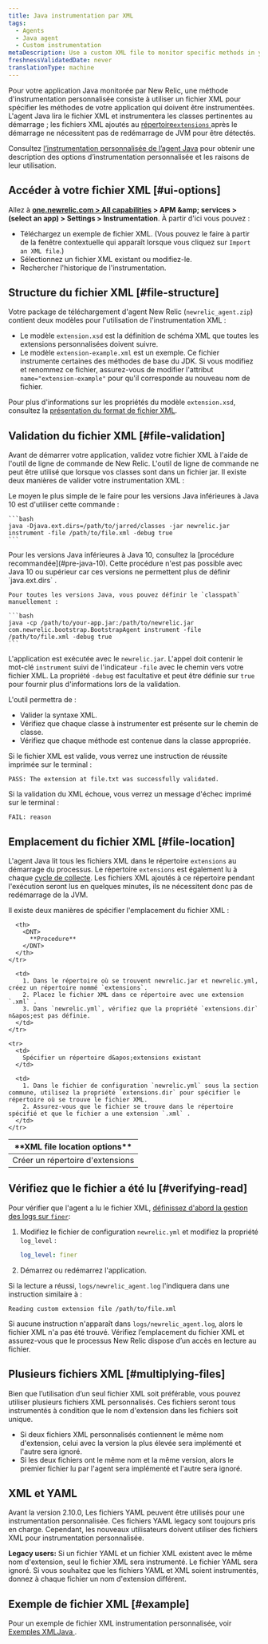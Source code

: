 ```yaml
---
title: Java instrumentation par XML
tags:
  - Agents
  - Java agent
  - Custom instrumentation
metaDescription: Use a custom XML file to monitor specific methods in your Java app without modifying code in New Relic.
freshnessValidatedDate: never
translationType: machine
---
```


Pour votre application Java monitorée par New Relic, une méthode d&apos;instrumentation personnalisée consiste à utiliser un fichier XML pour spécifier les méthodes de votre application qui doivent être instrumentées. L&apos;agent Java lira le fichier XML et instrumentera les classes pertinentes au démarrage ; les fichiers XML ajoutés au [répertoire`extensions` ](#file-location)après le démarrage ne nécessitent pas de redémarrage de JVM pour être détectés.

Consultez [l’instrumentation personnalisée de l’agent Java](/docs/agents/java-agent/custom-instrumentation/java-custom-instrumentation) pour obtenir une description des options d’instrumentation personnalisée et les raisons de leur utilisation.

## Accéder à votre fichier XML [#ui-options]

Allez à <DNT>**[one.newrelic.com &gt; All capabilities](https://one.newrelic.com/all-capabilities) &gt; APM &amp;amp; services &gt; (select an app) &gt; Settings &gt; Instrumentation**</DNT>. À partir d&apos;ici vous pouvez :

* Téléchargez un exemple de fichier XML. (Vous pouvez le faire à partir de la fenêtre contextuelle qui apparaît lorsque vous cliquez sur `Import an XML file`.)
* Sélectionnez un fichier XML existant ou modifiez-le.
* Rechercher l&apos;historique de l&apos;instrumentation.

## Structure du fichier XML [#file-structure]

Votre package de téléchargement d&apos;agent New Relic (`newrelic_agent.zip`) contient deux modèles pour l&apos;utilisation de l&apos;instrumentation XML :

* Le modèle `extension.xsd` est la définition de schéma XML que toutes les extensions personnalisées doivent suivre.
* Le modèle `extension-example.xml` est un exemple. Ce fichier instrumente certaines des méthodes de base du JDK. Si vous modifiez et renommez ce fichier, assurez-vous de modifier l&apos;attribut `name="extension-example"` pour qu&apos;il corresponde au nouveau nom de fichier.

Pour plus d&apos;informations sur les propriétés du modèle `extension.xsd`, consultez la [présentation du format de fichier XML](/docs/agents/java-agent/custom-instrumentation/java-custom-instrumentation-xml-examples#file-format).

## Validation du fichier XML [#file-validation]

Avant de démarrer votre application, validez votre fichier XML à l&apos;aide de l&apos;outil de ligne de commande de New Relic. L&apos;outil de ligne de commande ne peut être utilisé que lorsque vos classes sont dans un fichier jar. Il existe deux manières de valider votre instrumentation XML :

<CollapserGroup>
  <Collapser id="pre-java-10" title="Versions Java inférieures à Java 10">
    Le moyen le plus simple de le faire pour les versions Java inférieures à Java 10 est d&apos;utiliser cette commande :

    ```bash
    java -Djava.ext.dirs=/path/to/jarred/classes -jar newrelic.jar instrument -file /path/to/file.xml -debug true
    ```
  </Collapser>

  <Collapser id="all-java-versions" title="Toutes les versions de Java">
    <Callout variant="tip">
      Pour les versions Java inférieures à Java 10, consultez la [procédure recommandée](#pre-java-10). Cette procédure n&apos;est pas possible avec Java 10 ou supérieur car ces versions ne permettent plus de définir `java.ext.dirs` .
    </Callout>

    Pour toutes les versions Java, vous pouvez définir le `classpath` manuellement :

    ```bash
    java -cp /path/to/your-app.jar:/path/to/newrelic.jar com.newrelic.bootstrap.BootstrapAgent instrument -file /path/to/file.xml -debug true
    ```
  </Collapser>
</CollapserGroup>

L&apos;application est exécutée avec le `newrelic.jar`. L&apos;appel doit contenir le mot-clé `instrument` suivi de l&apos;indicateur `-file` avec le chemin vers votre fichier XML. La propriété `-debug` est facultative et peut être définie sur `true` pour fournir plus d&apos;informations lors de la validation.

L&apos;outil permettra de :

* Valider la syntaxe XML.
* Vérifiez que chaque classe à instrumenter est présente sur le chemin de classe.
* Vérifiez que chaque méthode est contenue dans la classe appropriée.

Si le fichier XML est valide, vous verrez une instruction de réussite imprimée sur le terminal :

```
PASS: The extension at file.txt was successfully validated.
```

Si la validation du XML échoue, vous verrez un message d&apos;échec imprimé sur le terminal :

```
FAIL: reason
```

## Emplacement du fichier XML [#file-location]

L&apos;agent Java lit tous les fichiers XML dans le répertoire `extensions` au démarrage du processus. Le répertoire `extensions` est également lu à chaque [cycle de collecte](/docs/accounts-partnerships/education/getting-started-new-relic/glossary#harvest-cycle). Les fichiers XML ajoutés à ce répertoire pendant l&apos;exécution seront lus en quelques minutes, ils ne nécessitent donc pas de redémarrage de la JVM.

Il existe deux manières de spécifier l&apos;emplacement du fichier XML :

<table>
  <thead>
    <tr>
      <th width={200}>
        <DNT>
          **XML file location options**
        </DNT>
      </th>

      <th>
        <DNT>
          **Procedure**
        </DNT>
      </th>
    </tr>
  </thead>

  <tbody>
    <tr>
      <td>
        Créer un répertoire d&apos;extensions
      </td>

      <td>
        1. Dans le répertoire où se trouvent newrelic.jar et newrelic.yml, créez un répertoire nommé `extensions`.
        2. Placez le fichier XML dans ce répertoire avec une extension `.xml` .
        3. Dans `newrelic.yml`, vérifiez que la propriété `extensions.dir` n&apos;est pas définie.
      </td>
    </tr>

    <tr>
      <td>
        Spécifier un répertoire d&apos;extensions existant
      </td>

      <td>
        1. Dans le fichier de configuration `newrelic.yml` sous la section commune, utilisez la propriété `extensions.dir` pour spécifier le répertoire où se trouve le fichier XML.
        2. Assurez-vous que le fichier se trouve dans le répertoire spécifié et que le fichier a une extension `.xml` .
      </td>
    </tr>
  </tbody>
</table>

## Vérifiez que le fichier a été lu [#verifying-read]

Pour vérifier que l&apos;agent a lu le fichier XML, [définissez d&apos;abord la gestion des logs sur `finer`](/docs/java/java-kb-101):

1. Modifiez le fichier de configuration `newrelic.yml` et modifiez la propriété `log_level` :

   ```yml
   log_level: finer
   ```

2. Démarrez ou redémarrez l&apos;application.

Si la lecture a réussi, `logs/newrelic_agent.log` l&apos;indiquera dans une instruction similaire à :

```
Reading custom extension file /path/to/file.xml
```

Si aucune instruction n&apos;apparaît dans `logs/newrelic_agent.log`, alors le fichier XML n&apos;a pas été trouvé. Vérifiez l’emplacement du fichier XML et assurez-vous que le processus New Relic dispose d’un accès en lecture au fichier.

## Plusieurs fichiers XML [#multiplying-files]

Bien que l’utilisation d’un seul fichier XML soit préférable, vous pouvez utiliser plusieurs fichiers XML personnalisés. Ces fichiers seront tous instrumentés à condition que le nom d&apos;extension dans les fichiers soit unique.

* Si deux fichiers XML personnalisés contiennent le même nom d&apos;extension, celui avec la version la plus élevée sera implémenté et l&apos;autre sera ignoré.
* Si les deux fichiers ont le même nom et la même version, alors le premier fichier lu par l&apos;agent sera implémenté et l&apos;autre sera ignoré.

## XML et YAML

Avant la version 2.10.0, Les fichiers YAML peuvent être utilisés pour une instrumentation personnalisée. Ces fichiers YAML legacy sont toujours pris en charge. Cependant, les nouveaux utilisateurs doivent utiliser des fichiers XML pour instrumentation personnalisée.

<DNT>**Legacy users:**</DNT> Si un fichier YAML et un fichier XML existent avec le même nom d&apos;extension, seul le fichier XML sera instrumenté. Le fichier YAML sera ignoré. Si vous souhaitez que les fichiers YAML et XML soient instrumentés, donnez à chaque fichier un nom d&apos;extension différent.

## Exemple de fichier XML [#example]

Pour un exemple de fichier XML instrumentation personnalisée, voir [Exemples XMLJava ](/docs/java/custom-xml-examples).